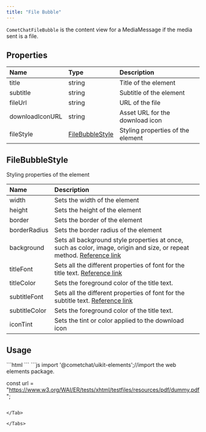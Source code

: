```yaml
---
title: "File Bubble"
---
```


`CometChatFileBubble` is the content view for a MediaMessage if the media sent is a file.

## Properties

| Name            | Type                                                                | Description                       |
| :--------------- | :------------------------------------------------------------------- | :--------------------------------- |
| title           | string                                                              | Title of the element              |
| subtitle        | string                                                              | Subtitle of the element           |
| fileUrl         | string                                                              | URL of the file                   |
| downloadIconURL | string                                                              | Asset URL for the download icon   |
| fileStyle       | [FileBubbleStyle](/ui-kit/angular/file-bubble#filebubblestyle) | Styling properties of the element |

## FileBubbleStyle

Styling properties of the element

| Name          | Description                                                                                                                                                                          |
| :------------- | :------------------------------------------------------------------------------------------------------------------------------------------------------------------------------------ |
| width         | Sets the width of the element                                                                                                                                                        |
| height        | Sets the height of the element                                                                                                                                                       |
| border        | Sets the border of the element                                                                                                                                                       |
| borderRadius  | Sets the border radius of the element                                                                                                                                                |
| background    | Sets all background style properties at once, such as color, image, origin and size, or repeat method. [Reference link](https://developer.mozilla.org/en-US/docs/Web/CSS/background) |
| titleFont     | Sets all the different properties of font for the title text. [Reference link](https://developer.mozilla.org/en-US/docs/Web/CSS/font)                                                |
| titleColor    | Sets the foreground color of the title text.                                                                                                                                         |
| subtitleFont  | Sets all the different properties of font for the subtitle text. [Reference link](https://developer.mozilla.org/en-US/docs/Web/CSS/font)                                             |
| subtitleColor | Sets the foreground color of the title text.                                                                                                                                         |
| iconTint      | Sets the tint or color applied to the download icon                                                                                                                                  |

## Usage

<Tabs>
<Tab title="HTML">
```html
<!--use the element-->
<cometchat-file-bubble
[fileURL]="url"
></cometchat-file-bubble>
```

</Tab>

<Tab title="JavaScript">
```js
import '@cometchat/uikit-elements';//import the web elements package.

const url = "https://www.w3.org/WAI/ER/tests/xhtml/testfiles/resources/pdf/dummy.pdf";
```

</Tab>

</Tabs>
